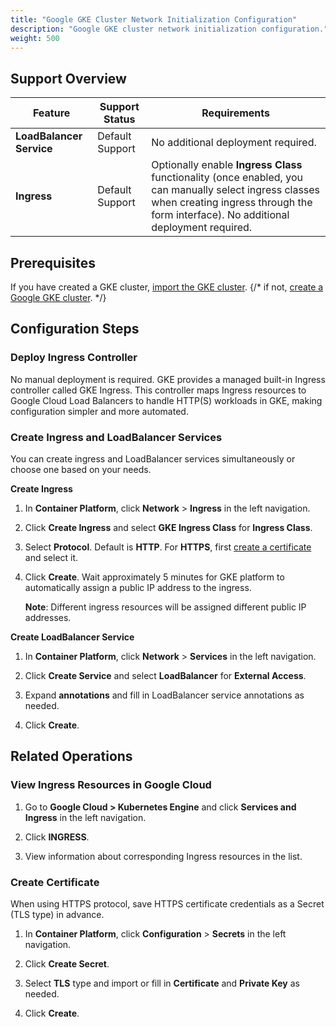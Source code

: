 ```yaml
---
title: "Google GKE Cluster Network Initialization Configuration"
description: "Google GKE cluster network initialization configuration."
weight: 500
---
```


## Support Overview

| Feature | Support Status | Requirements |
|---|---|---|
| **LoadBalancer Service** | Default Support | No additional deployment required. |
| **Ingress** | Default Support | Optionally enable **Ingress Class** functionality (once enabled, you can manually select ingress classes when creating ingress through the form interface). No additional deployment required. |

## Prerequisites

If you have created a GKE cluster, [import the GKE cluster](/configure/clusters/managed/import/gcp-gke.mdx).
    {/* if not, [create a Google GKE cluster](/configure/clusters/managed/create/gcp-gke.mdx). */}

## Configuration Steps

### Deploy Ingress Controller

No manual deployment is required. GKE provides a managed built-in Ingress controller called GKE Ingress. This controller maps Ingress resources to Google Cloud Load Balancers to handle HTTP(S) workloads in GKE, making configuration simpler and more automated.

### Create Ingress and LoadBalancer Services

You can create ingress and LoadBalancer services simultaneously or choose one based on your needs.

**Create Ingress**

1. In **Container Platform**, click **Network** > **Ingress** in the left navigation.

2. Click **Create Ingress** and select **GKE Ingress Class** for **Ingress Class**.
    
3. Select **Protocol**. Default is **HTTP**. For **HTTPS**, first [create a certificate](#create-certificate) and select it.

4. Click **Create**. Wait approximately 5 minutes for GKE platform to automatically assign a public IP address to the ingress.

    **Note**: Different ingress resources will be assigned different public IP addresses.
    
**Create LoadBalancer Service**

1. In **Container Platform**, click **Network** > **Services** in the left navigation.

2. Click **Create Service** and select **LoadBalancer** for **External Access**.

3. Expand **annotations** and fill in LoadBalancer service annotations as needed.

4. Click **Create**.

## Related Operations

### View Ingress Resources in Google Cloud

1. Go to **Google Cloud > Kubernetes Engine** and click **Services and Ingress** in the left navigation.

2. Click **INGRESS**.

3. View information about corresponding Ingress resources in the list.

### Create Certificate

When using HTTPS protocol, save HTTPS certificate credentials as a Secret (TLS type) in advance.

1. In **Container Platform**, click **Configuration** > **Secrets** in the left navigation.

2. Click **Create Secret**.

3. Select **TLS** type and import or fill in **Certificate** and **Private Key** as needed.

4. Click **Create**.
